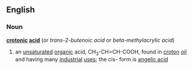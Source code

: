 ==English==
===Noun===
'''[[crotonic]] [[acid]]'''  (or ''trans-2-butenoic acid'' or ''beta-methylacrylic acid'')
#{{chemistry}} an [[unsaturated]] [[organic]] acid, CH<sub>3</sub>-CH=CH-COOH, found in [[croton]] [[oil]] and having many [[industrial]] [[use]]s; the cis- form is [[angelic acid]]